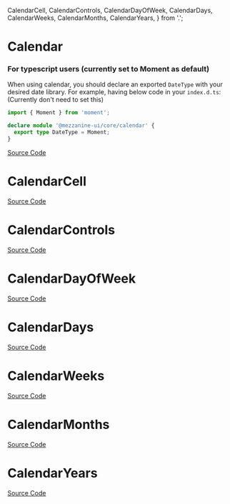   CalendarCell,
  CalendarControls,
  CalendarDayOfWeek,
  CalendarDays,
  CalendarWeeks,
  CalendarMonths,
  CalendarYears,
} from '.';

<Meta of={CalendarStories} />

# Calendar

<Description of={Calendar} />

### For typescript users (currently set to Moment as default)

When using calendar, you should declare an exported `DateType` with your desired date library.
For example, having below code in your `index.d.ts`:
(Currently don't need to set this)

```ts
import { Moment } from 'moment';

declare module '@mezzanine-ui/core/calendar' {
  export type DateType = Moment;
}
```

[Source Code](https://github.com/Mezzanine-UI/mezzanine/blob/main/packages/react/src/Calendar/Calendar.tsx)

<ArgTypes of={Calendar} />

# CalendarCell

<Description of={CalendarCell} />

[Source Code](https://github.com/Mezzanine-UI/mezzanine/blob/main/packages/react/src/Calendar/CalendarCell.tsx)

<ArgTypes of={CalendarCell} />

# CalendarControls

<Description of={CalendarControls} />

[Source Code](https://github.com/Mezzanine-UI/mezzanine/blob/main/packages/react/src/Calendar/CalendarControls.tsx)

<ArgTypes of={CalendarControls} />

# CalendarDayOfWeek

<Description of={CalendarDayOfWeek} />

[Source Code](https://github.com/Mezzanine-UI/mezzanine/blob/main/packages/react/src/Calendar/CalendarDayOfWeek.tsx)

<ArgTypes of={CalendarDayOfWeek} />

# CalendarDays

<Description of={CalendarDays} />

[Source Code](https://github.com/Mezzanine-UI/mezzanine/blob/main/packages/react/src/Calendar/CalendarDays.tsx)

<ArgTypes of={CalendarDays} />

# CalendarWeeks

<Description of={CalendarWeeks} />

[Source Code](https://github.com/Mezzanine-UI/mezzanine/blob/main/packages/react/src/Calendar/CalendarWeeks.tsx)

<ArgTypes of={CalendarWeeks} />

# CalendarMonths

<Description of={CalendarMonths} />

[Source Code](https://github.com/Mezzanine-UI/mezzanine/blob/main/packages/react/src/Calendar/CalendarMonths.tsx)

<ArgTypes of={CalendarMonths} />

# CalendarYears

<Description of={CalendarYears} />

[Source Code](https://github.com/Mezzanine-UI/mezzanine/blob/main/packages/react/src/Calendar/CalendarYears.tsx)

<ArgTypes of={CalendarYears} />
